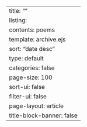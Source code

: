 ---
title: ""
listing:
  contents: poems
  template: archive.ejs
  sort: "date desc"
  type: default
  categories: false
  page-size: 100
  sort-ui: false
  filter-ui: false
page-layout: article
title-block-banner: false
---